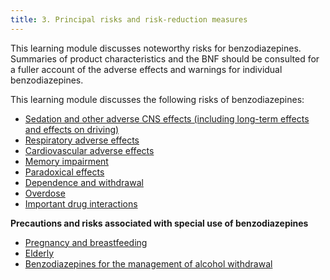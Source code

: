 ```yaml
---
title: 3. Principal risks and risk-reduction measures
---
```



This learning module discusses noteworthy risks for benzodiazepines. Summaries of product characteristics and the BNF should be consulted for a fuller account of the adverse effects and warnings for individual benzodiazepines.

This learning module discusses the following risks of benzodiazepines:

* [Sedation and other adverse CNS effects (including long-term effects and effects on driving)](/benzodiazepines/CON234573_6)
* [Respiratory adverse effects](/benzodiazepines/CON234573_7)
* [Cardiovascular adverse effects](/benzodiazepines/CON234573_8)
* [Memory impairment](/benzodiazepines/CON234573_9)
* [Paradoxical effects](/benzodiazepines/CON234573_10)
* [Dependence and withdrawal](/benzodiazepines/CON234573_11)
* [Overdose](/benzodiazepines/CON234573_12)
* [Important drug interactions](/benzodiazepines/CON234573_13)

**Precautions and risks associated with special use of benzodiazepines**

* [Pregnancy and breastfeeding](/benzodiazepines/CON234573_15)
* [Elderly](/benzodiazepines/CON234573_16)
* [Benzodiazepines for the management of alcohol withdrawal](/benzodiazepines/CON234573_17)
